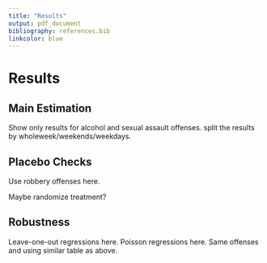 ```yaml
---
title: "Results"
output: pdf_document
bibliography: references.bib
linkcolor: blue
---
```


# Results

## Main Estimation

Show only results for alcohol and sexual assault offenses. split the results by wholeweek/weekends/weekdays.

## Placebo Checks

Use robbery offenses here.

Maybe randomize treatment?

## Robustness

Leave-one-out regressions here.
Poisson regressions here. Same offenses and using similar table as above.




